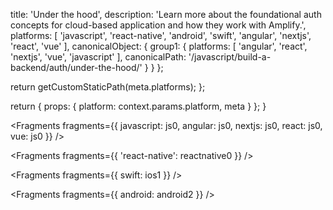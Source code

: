 
  title: 'Under the hood',
  description: 'Learn more about the foundational auth concepts for cloud-based application and how they work with Amplify.',
  platforms: [
    'javascript',
    'react-native',
    'android',
    'swift',
    'angular',
    'nextjs',
    'react',
    'vue'
  ],
  canonicalObject: {
    group1: {
      platforms: [
        'angular',
        'react',
        'nextjs',
        'vue',
        'javascript'
      ],
      canonicalPath: '/javascript/build-a-backend/auth/under-the-hood/'
    }
  }
};

  return getCustomStaticPath(meta.platforms);
};

  return {
    props: {
      platform: context.params.platform,
      meta
    }
  };
}


<Fragments
  fragments={{
    javascript: js0,
    angular: js0,
    nextjs: js0,
    react: js0,
    vue: js0
  }}
/>


<Fragments fragments={{ 'react-native': reactnative0 }} />


<Fragments fragments={{ swift: ios1 }} />


<Fragments fragments={{ android: android2 }} />
